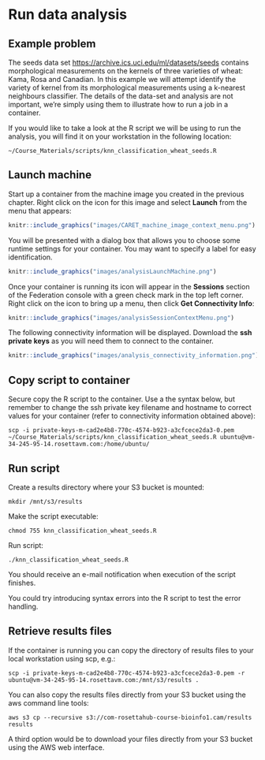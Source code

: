 # Run data analysis {#run-analysis}
<!--
create results directory

ssh ubuntu@vm-34-245-95-14.rosettavm.com -i private-keys-m-cad2e4b8-770c-4574-b923-a3cfcece2da3-0.pem

scp -i private-keys-m-cad2e4b8-770c-4574-b923-a3cfcece2da3-0.pem ~/scripts/knn_classification_wheat_seeds.R ubuntu@vm-34-245-95-14.rosettavm.com:/home/ubuntu/

scp -i private-keys-m-cad2e4b8-770c-4574-b923-a3cfcece2da3-0.pem ~/git_repositories/big-data-cloud/scripts/knn_classification_wheat_seeds.R ubuntu@vm-34-245-95-14.rosettavm.com:/home/ubuntu/
-->

## Example problem
The seeds data set [https://archive.ics.uci.edu/ml/datasets/seeds](https://archive.ics.uci.edu/ml/datasets/seeds) contains morphological measurements on the kernels of three varieties of wheat: Kama, Rosa and Canadian. In this example we will attempt identify the variety of kernel from its morphological measurements using a k-nearest neighbours classifier. The details of the data-set and analysis are not important, we're simply using them to illustrate how to run a job in a container. 

If you would like to take a look at the R script we will be using to run the analysis, you will find it on your workstation in the following location:
```
~/Course_Materials/scripts/knn_classification_wheat_seeds.R
```

## Launch machine
Start up a container from the machine image you created in the previous chapter. Right click on the icon for this image and select **Launch** from the menu that appears:
```r
knitr::include_graphics("images/CARET_machine_image_context_menu.png")
```

You will be presented with a dialog box that allows you to choose some runtime settings for your container. You may want to specify a label for easy identification. 
```r
knitr::include_graphics("images/analysisLaunchMachine.png")
```

Once your container is running its icon will appear in the **Sessions** section of the Federation console with a green check mark in the top left corner. Right click on the icon to bring up a menu, then click **Get Connectivity Info**:
```r
knitr::include_graphics("images/analysisSessionContextMenu.png")
```

The following connectivity information will be displayed. Download the **ssh private keys** as you will need them to connect to the container. 
```r
knitr::include_graphics("images/analysis_connectivity_information.png")
```


## Copy script to container
Secure copy the R script to the container. Use a the syntax below, but remember to change the ssh private key filename and hostname to correct values for your container (refer to connectivity information obtained above):
```
scp -i private-keys-m-cad2e4b8-770c-4574-b923-a3cfcece2da3-0.pem ~/Course_Materials/scripts/knn_classification_wheat_seeds.R ubuntu@vm-34-245-95-14.rosettavm.com:/home/ubuntu/
```

## Run script
Create a results directory where your S3 bucket is mounted:
```
mkdir /mnt/s3/results
```

Make the script executable:
```
chmod 755 knn_classification_wheat_seeds.R
```

Run script:
```
./knn_classification_wheat_seeds.R
```

You should receive an e-mail notification when execution of the script finishes. 

You could try introducing syntax errors into the R script to test the error handling.

## Retrieve results files
If the container is running you can copy the directory of results files to your local workstation using scp, e.g.:
```
scp -i private-keys-m-cad2e4b8-770c-4574-b923-a3cfcece2da3-0.pem -r ubuntu@vm-34-245-95-14.rosettavm.com:/mnt/s3/results .
```

You can also copy the results files directly from your S3 bucket using the aws command line tools: 
```
aws s3 cp --recursive s3://com-rosettahub-course-bioinfo1.cam/results results
```

A third option would be to download your files directly from your S3 bucket using the AWS web interface.
